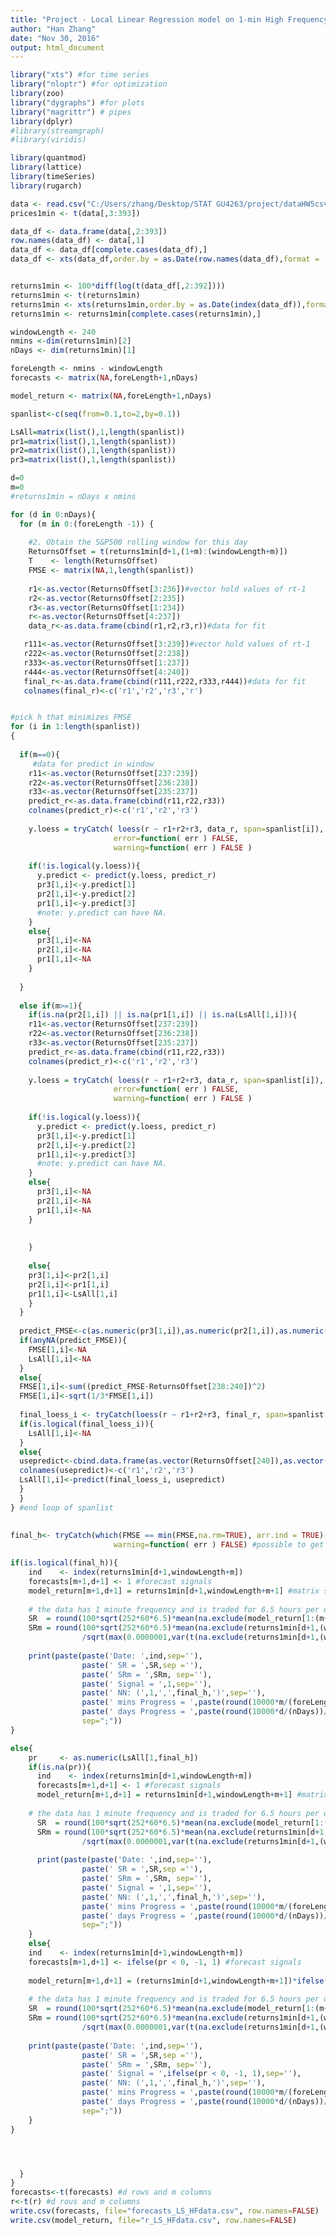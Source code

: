 ---
title: "Project - Local Linear Regression model on 1-min High Frequency Data"
author: "Han Zhang" 
date: "Nov 30, 2016"
output: html_document
---

```{r, eval=TRUE, include=FALSE}
library("xts") #for time series
library("nloptr") #for optimization
library(zoo)
library("dygraphs") #for plots
library("magrittr") # pipes
library(dplyr)
#library(streamgraph)
#library(viridis)

library(quantmod)
library(lattice)
library(timeSeries)
library(rugarch)

```


```{r}
data <- read.csv("C:/Users/zhang/Desktop/STAT GU4263/project/dataHW5csv.csv")  # read csv file 
prices1min <- t(data[,3:393])

data_df <- data.frame(data[,2:393])
row.names(data_df) <- data[,1]
data_df <- data_df[complete.cases(data_df),]
data_df <- xts(data_df,order.by = as.Date(row.names(data_df),format = '%m/%d/%Y'))


returns1min <- 100*diff(log(t(data_df[,2:392])))
returns1min <- t(returns1min)
returns1min <- xts(returns1min,order.by = as.Date(index(data_df)),format = '%m/%d/%Y')
returns1min <- returns1min[complete.cases(returns1min),]
```




```{r}
windowLength <- 240
nmins <-dim(returns1min)[2]
nDays <- dim(returns1min)[1]

foreLength <- nmins - windowLength
forecasts <- matrix(NA,foreLength+1,nDays)

model_return <- matrix(NA,foreLength+1,nDays)  

spanlist<-c(seq(from=0.1,to=2,by=0.1))

LsAll=matrix(list(),1,length(spanlist))
pr1=matrix(list(),1,length(spanlist))
pr2=matrix(list(),1,length(spanlist))
pr3=matrix(list(),1,length(spanlist))

d=0
m=0
#returns1min = nDays x nmins
```

```{r, eval=FALSE, include=TRUE}

for (d in 0:nDays){
  for (m in 0:(foreLength -1)) {
    
    #2. Obtain the S&P500 rolling window for this day
    ReturnsOffset = t(returns1min[d+1,(1+m):(windowLength+m)])
    T    <- length(ReturnsOffset)
    FMSE <- matrix(NA,1,length(spanlist))
    
    r1<-as.vector(ReturnsOffset[3:236])#vector hold values of rt-1
    r2<-as.vector(ReturnsOffset[2:235])
    r3<-as.vector(ReturnsOffset[1:234])
    r<-as.vector(ReturnsOffset[4:237])
    data_r<-as.data.frame(cbind(r1,r2,r3,r))#data for fit

   r111<-as.vector(ReturnsOffset[3:239])#vector hold values of rt-1
   r222<-as.vector(ReturnsOffset[2:238])
   r333<-as.vector(ReturnsOffset[1:237])
   r444<-as.vector(ReturnsOffset[4:240])
   final_r<-as.data.frame(cbind(r111,r222,r333,r444))#data for fit
   colnames(final_r)<-c('r1','r2','r3','r')


#pick h that minimizes FMSE
for (i in 1:length(spanlist)) 
{
  
  if(m==0){
     #data for predict in window
    r11<-as.vector(ReturnsOffset[237:239])
    r22<-as.vector(ReturnsOffset[236:238])
    r33<-as.vector(ReturnsOffset[235:237])
    predict_r<-as.data.frame(cbind(r11,r22,r33))
    colnames(predict_r)<-c('r1','r2','r3')
    
    y.loess = tryCatch( loess(r ~ r1+r2+r3, data_r, span=spanlist[i]),
                       error=function( err ) FALSE,
                       warning=function( err ) FALSE )
    
    if(!is.logical(y.loess)){
      y.predict <- predict(y.loess, predict_r)
      pr3[1,i]<-y.predict[1]
      pr2[1,i]<-y.predict[2]
      pr1[1,i]<-y.predict[3]
      #note: y.predict can have NA.
    }
    else{
      pr3[1,i]<-NA
      pr2[1,i]<-NA
      pr1[1,i]<-NA
    }
    
  }
  
  else if(m>=1){
    if(is.na(pr2[1,i]) || is.na(pr1[1,i]) || is.na(LsAll[1,i])){
    r11<-as.vector(ReturnsOffset[237:239])
    r22<-as.vector(ReturnsOffset[236:238])
    r33<-as.vector(ReturnsOffset[235:237])
    predict_r<-as.data.frame(cbind(r11,r22,r33))
    colnames(predict_r)<-c('r1','r2','r3')
    
    y.loess = tryCatch( loess(r ~ r1+r2+r3, data_r, span=spanlist[i]),
                       error=function( err ) FALSE,
                       warning=function( err ) FALSE )
    
    if(!is.logical(y.loess)){
      y.predict <- predict(y.loess, predict_r)
      pr3[1,i]<-y.predict[1]
      pr2[1,i]<-y.predict[2]
      pr1[1,i]<-y.predict[3]
      #note: y.predict can have NA.
    }
    else{
      pr3[1,i]<-NA
      pr2[1,i]<-NA
      pr1[1,i]<-NA
    }
    
      
    }
    
    else{
    pr3[1,i]<-pr2[1,i]
    pr2[1,i]<-pr1[1,i]
    pr1[1,i]<-LsAll[1,i]
    }
  }
  
  predict_FMSE<-c(as.numeric(pr3[1,i]),as.numeric(pr2[1,i]),as.numeric(pr1[1,i]))
  if(anyNA(predict_FMSE)){
    FMSE[1,i]<-NA
    LsAll[1,i]<-NA
  }
  else{
  FMSE[1,i]<-sum((predict_FMSE-ReturnsOffset[238:240])^2)
  FMSE[1,i]<-sqrt(1/3*FMSE[1,i])
  
  final_loess_i <- tryCatch(loess(r ~ r1+r2+r3, final_r, span=spanlist[i]),  error=function( err ) FALSE, warning=function( err ) FALSE)
  if(is.logical(final_loess_i)){
    LsAll[1,i]<-NA
  }
  else{
  usepredict<-cbind.data.frame(as.vector(ReturnsOffset[240]),as.vector(ReturnsOffset[239]),as.vector(ReturnsOffset[238]))
  colnames(usepredict)<-c('r1','r2','r3')
  LsAll[1,i]<-predict(final_loess_i, usepredict)
  }
  }
} #end loop of spanlist
   
  
final_h<- tryCatch(which(FMSE == min(FMSE,na.rm=TRUE), arr.ind = TRUE)[2], error=function( err ) FALSE,
                       warning=function( err ) FALSE) #possible to get NA.

if(is.logical(final_h)){
    ind    <- index(returns1min[d+1,windowLength+m])
    forecasts[m+1,d+1] <- 1 #forecast signals 
    model_return[m+1,d+1] = returns1min[d+1,windowLength+m+1] #matrix store return using the model
    
    # the data has 1 minute frequency and is traded for 6.5 hours per day.
    SR  = round(100*sqrt(252*60*6.5)*mean(na.exclude(model_return[1:(m+1),d+1]))/sqrt(max(0.0000001,var(na.exclude(model_return[1:(m+1),d+1])))))/100
    SRm = round(100*sqrt(252*60*6.5)*mean(na.exclude(returns1min[d+1,(windowLength+1):(windowLength+m+1)]))
                /sqrt(max(0.0000001,var(t(na.exclude(returns1min[d+1,(windowLength+1):(windowLength+m+1)]))))))/100
    
    print(paste(paste('Date: ',ind,sep=''),
                paste(' SR = ',SR,sep =''),
                paste(' SRm = ',SRm, sep=''),
                paste(' Signal = ',1,sep=''),
                paste(' NN: (',1,',',final_h,')',sep=''),
                paste(' mins Progress = ',paste(round(10000*m/(foreLength-1))/100,'%',sep=''),sep=''),
                paste(' days Progress = ',paste(round(10000*d/(nDays))/100,'%',sep=''),sep=''),
                sep=";")) 
} 

else{
    pr     <- as.numeric(LsAll[1,final_h])
    if(is.na(pr)){
      ind    <- index(returns1min[d+1,windowLength+m])
      forecasts[m+1,d+1] <- 1 #forecast signals 
      model_return[m+1,d+1] = returns1min[d+1,windowLength+m+1] #matrix store return using the model
    
    # the data has 1 minute frequency and is traded for 6.5 hours per day.
      SR  = round(100*sqrt(252*60*6.5)*mean(na.exclude(model_return[1:(m+1),d+1]))/sqrt(max(0.0000001,var(na.exclude(model_return[1:(m+1),d+1])))))/100
      SRm = round(100*sqrt(252*60*6.5)*mean(na.exclude(returns1min[d+1,(windowLength+1):(windowLength+m+1)]))
                /sqrt(max(0.0000001,var(t(na.exclude(returns1min[d+1,(windowLength+1):(windowLength+m+1)]))))))/100
    
      print(paste(paste('Date: ',ind,sep=''),
                paste(' SR = ',SR,sep =''),
                paste(' SRm = ',SRm, sep=''),
                paste(' Signal = ',1,sep=''),
                paste(' NN: (',1,',',final_h,')',sep=''),
                paste(' mins Progress = ',paste(round(10000*m/(foreLength-1))/100,'%',sep=''),sep=''),
                paste(' days Progress = ',paste(round(10000*d/(nDays))/100,'%',sep=''),sep=''),
                sep=";")) 
    }
    else{
    ind    <- index(returns1min[d+1,windowLength+m])
    forecasts[m+1,d+1] <- ifelse(pr < 0, -1, 1) #forecast signals 
    
    model_return[m+1,d+1] = (returns1min[d+1,windowLength+m+1])*ifelse(pr < 0, -1, 1) #matrix store return using the model
    
    # the data has 1 minute frequency and is traded for 6.5 hours per day.
    SR  = round(100*sqrt(252*60*6.5)*mean(na.exclude(model_return[1:(m+1),d+1]))/sqrt(max(0.0000001,var(na.exclude(model_return[1:(m+1),d+1])))))/100
    SRm = round(100*sqrt(252*60*6.5)*mean(na.exclude(returns1min[d+1,(windowLength+1):(windowLength+m+1)]))
                /sqrt(max(0.0000001,var(t(na.exclude(returns1min[d+1,(windowLength+1):(windowLength+m+1)]))))))/100
    
    print(paste(paste('Date: ',ind,sep=''),
                paste(' SR = ',SR,sep =''),
                paste(' SRm = ',SRm, sep=''),
                paste(' Signal = ',ifelse(pr < 0, -1, 1),sep=''),
                paste(' NN: (',1,',',final_h,')',sep=''),
                paste(' mins Progress = ',paste(round(10000*m/(foreLength-1))/100,'%',sep=''),sep=''),
                paste(' days Progress = ',paste(round(10000*d/(nDays))/100,'%',sep=''),sep=''),
                sep=";")) 
    }
}




  }
}
forecasts<-t(forecasts) #d rows and m columns
r<-t(r) #d rous and m columns
write.csv(forecasts, file="forecasts_LS_HFdata.csv", row.names=FALSE)
write.csv(model_return, file="r_LS_HFdata.csv", row.names=FALSE) 
   

```